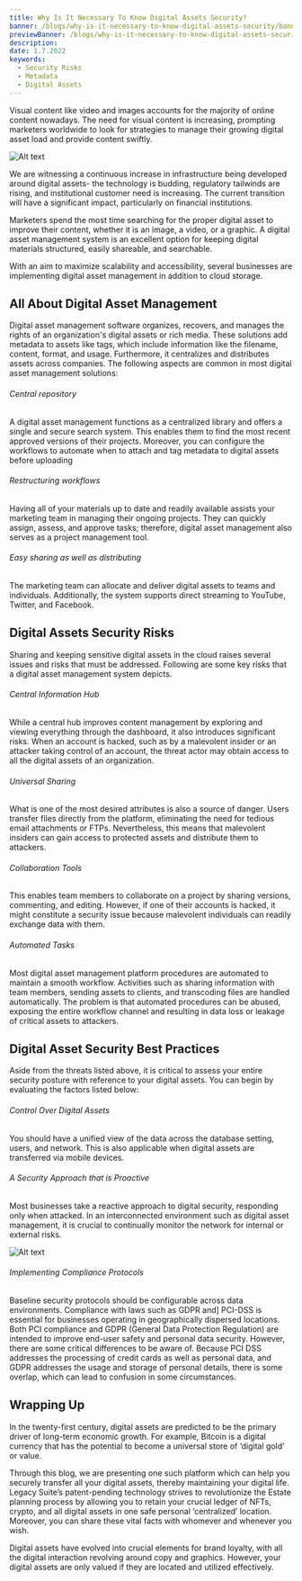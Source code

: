---
title: Why Is It Necessary To Know Digital Assets Security?
banner: /blogs/why-is-it-necessary-to-know-digital-assets-security/banner.png
previewBanner: /blogs/why-is-it-necessary-to-know-digital-assets-security/thumbnail.png
description:
date: 1.7.2022
keywords:
  - Security Risks
  - Metadata
  - Digital Assets
---

Visual content like video and images accounts for the majority of online content nowadays. The need for visual content is increasing, prompting marketers worldwide to look for strategies to manage their growing digital asset load and provide content swiftly.

![Alt text](/blogs/why-is-it-necessary-to-know-digital-assets-security/1.png)

We are witnessing a continuous increase in infrastructure being developed around digital assets- the technology is budding, regulatory tailwinds are rising, and institutional customer need is increasing. The current transition will have a significant impact, particularly on financial institutions.

Marketers spend the most time searching for the proper digital asset to improve their content, whether it is an image, a video, or a graphic. A digital asset management system is an excellent option for keeping digital materials structured, easily shareable, and searchable.

With an aim to maximize scalability and accessibility, several businesses are implementing digital asset management in addition to cloud storage.

## All About Digital Asset Management

Digital asset management software organizes, recovers, and manages the rights of an organization's digital assets or rich media. These solutions add metadata to assets like tags, which include information like the filename, content, format, and usage. Furthermore, it centralizes and distributes assets across companies.
The following aspects are common in most digital asset management solutions:

###### Central repository

A digital asset management functions as a centralized library and offers a single and secure search system. This enables them to find the most recent approved versions of their projects. Moreover, you can configure the workflows to automate when to attach and tag metadata to digital assets before uploading

###### Restructuring workflows

Having all of your materials up to date and readily available assists your marketing team in managing their ongoing projects. They can quickly assign, assess, and approve tasks; therefore, digital asset management also serves as a project management tool.

###### Easy sharing as well as distributing

The marketing team can allocate and deliver digital assets to teams and individuals. Additionally, the system supports direct streaming to YouTube, Twitter, and Facebook.

## Digital Assets Security Risks

Sharing and keeping sensitive digital assets in the cloud raises several issues and risks that must be addressed. Following are some key risks that a digital asset management system depicts.

###### Central Information Hub

While a central hub improves content management by exploring and viewing everything through the dashboard, it also introduces significant risks. When an account is hacked, such as by a malevolent insider or an attacker taking control of an account, the threat actor may obtain access to all the digital assets of an organization.

###### Universal Sharing

What is one of the most desired attributes is also a source of danger. Users transfer files directly from the platform, eliminating the need for tedious email attachments or FTPs. Nevertheless, this means that malevolent insiders can gain access to protected assets and distribute them to attackers.

###### Collaboration Tools

This enables team members to collaborate on a project by sharing versions, commenting, and editing. However, if one of their accounts is hacked, it might constitute a security issue because malevolent individuals can readily exchange data with them.

###### Automated Tasks

Most digital asset management platform procedures are automated to maintain a smooth workflow. Activities such as sharing information with team members, sending assets to clients, and transcoding files are handled automatically. The problem is that automated procedures can be abused, exposing the entire workflow channel and resulting in data loss or leakage of critical assets to attackers.

## Digital Asset Security Best Practices

Aside from the threats listed above, it is critical to assess your entire security posture with reference to your digital assets. You can begin by evaluating the factors listed below:

###### Control Over Digital Assets

You should have a unified view of the data across the database setting, users, and network. This is also applicable when digital assets are transferred via mobile devices.

###### A Security Approach that is Proactive

Most businesses take a reactive approach to digital security, responding only when attacked. In an interconnected environment such as digital asset management, it is crucial to continually monitor the network for internal or external risks.

![Alt text](/blogs/why-is-it-necessary-to-know-digital-assets-security/2.png)

###### Implementing Compliance Protocols

Baseline security protocols should be configurable across data environments. Compliance with laws such as GDPR and] PCI-DSS is essential for businesses operating in geographically dispersed locations. Both PCI compliance and GDPR (General Data Protection Regulation) are intended to improve end-user safety and personal data security. However, there are some critical differences to be aware of. Because PCI DSS addresses the processing of credit cards as well as personal data, and GDPR addresses the usage and storage of personal details, there is some overlap, which can lead to confusion in some circumstances.

## Wrapping Up

In the twenty-first century, digital assets are predicted to be the primary driver of long-term economic growth. For example, Bitcoin is a digital currency that has the potential to become a universal store of ‘digital gold’ or value.

Through this blog, we are presenting one such platform which can help you securely transfer all your digital assets, thereby maintaining your digital life. Legacy Suite’s patent-pending technology strives to revolutionize the Estate planning process by allowing you to retain your crucial ledger of NFTs, crypto, and all digital assets in one safe personal ‘centralized’ location. Moreover, you can share these vital facts with whomever and whenever you wish.

Digital assets have evolved into crucial elements for brand loyalty, with all the digital interaction revolving around copy and graphics. However, your digital assets are only valued if they are located and utilized effectively.
